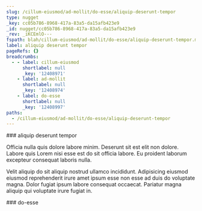 ```yaml
---
slug: /cillum-eiusmod/ad-mollit/do-esse/aliquip-deserunt-tempor
type: nugget
_key: cc05b786-8968-417a-83a5-da15afb423e9
_id: nugget/cc05b786-8968-417a-83a5-da15afb423e9
_rev: _iKCEmlO---
fspath: blah/cillum-eiusmod/ad-mollit/do-esse/aliquip-deserunt-tempor.md
label: aliquip deserunt tempor
pageRefs: {}
breadcrumbs:
  - - label: cillum-eiusmod
      shortlabel: null
      _key: '12408971'
    - label: ad-mollit
      shortlabel: null
      _key: '12408974'
    - label: do-esse
      shortlabel: null
      _key: '12408997'
paths:
  - /cillum-eiusmod/ad-mollit/do-esse/aliquip-deserunt-tempor
---
```


<NuggetArea>
<Nugget slug="/cillum-eiusmod/ad-mollit/do-esse/aliquip-deserunt-tempor" type="nugget" _key="cc05b786-8968-417a-83a5-da15afb423e9" _id="nugget/cc05b786-8968-417a-83a5-da15afb423e9" _rev="_iKCEmlO---" fspath="blah/cillum-eiusmod/ad-mollit/do-esse/aliquip-deserunt-tempor.md" label="aliquip deserunt tempor" paths="/cillum-eiusmod/ad-mollit/do-esse/aliquip-deserunt-tempor">
<NuggetBody>
### aliquip deserunt tempor

Officia nulla quis dolore labore minim. Deserunt sit est elit non dolore. Labore quis Lorem nisi esse est do sit officia labore. Eu proident laborum excepteur consequat laboris nulla.

Velit aliquip do sit aliquip nostrud ullamco incididunt. Adipisicing eiusmod eiusmod reprehenderit irure amet ipsum esse non esse ad duis do voluptate magna. Dolor fugiat ipsum labore consequat occaecat. Pariatur magna aliquip qui voluptate irure fugiat in.

</NuggetBody>
<Breadcrumbs>
<Crumbs>
<Crumb _key="12408971" label="cillum-eiusmod" /><Crumb _key="12408974" label="ad-mollit" /><Crumb _key="12408997" label="do-esse" />
</Crumbs>
</Breadcrumbs>
</Nugget>

<NuggetsInbound>
</NuggetsInbound>
<NuggetsOutbound>
</NuggetsOutbound>
</NuggetArea>
<PassagesInbound>
<Passage direction="inbound" type="passage" _key="12408997" _id="passage/12408997" _rev="_iKCEmlK---" label="do-esse" passage="do-esse" fspath="blah/cillum-eiusmod/ad-mollit/do-esse" paths="/cillum-eiusmod/ad-mollit/do-esse" slug="/cillum-eiusmod/ad-mollit/do-esse">
<NuggetBody>
### do-esse

</NuggetBody>
<Breadcrumbs>
<Crumbs>
<Crumb _key="12408971" label="cillum-eiusmod" /><Crumb _key="12408974" label="ad-mollit" />
</Crumbs>
</Breadcrumbs>
</Passage>

</PassagesInbound>
<PassagesOutbound>
</PassagesOutbound>